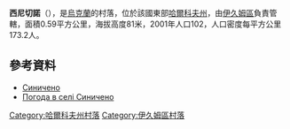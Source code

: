 {{coord|49|6|25|N|37|22|32|E|scale:100000_region:UA|display=title}}

'''西尼切諾'''（{{lang-uk|Синичено}}），是[[烏克蘭|烏克蘭]]的村落，位於該國東部[[哈爾科夫州|哈爾科夫州]]，由[[伊久姆區|伊久姆區]]負責管轄，面積0.59平方公里，海拔高度81米，2001年人口102，人口密度每平方公里173.2人。

==參考資料==
* [http://gska2.rada.gov.ua/pls/z7502/A005?rdat1=25.11.2009&rf7571=42804 Синичено]{{Dead link|date=2018年6月 |bot=InternetArchiveBot |fix-attempted=no }}
* [http://weather.in.ua/ua/har'kovskaja/23828 Погода в селі Синичено] {{Wayback|url=http://weather.in.ua/ua/har'kovskaja/23828 |date=20201126093957 }}

{{DEFAULTSORT:Синичено}}
[[Category:哈爾科夫州村落|Category:哈爾科夫州村落]]
[[Category:伊久姆區村落|Category:伊久姆區村落]]


{{Kharkiv-geo-stub}}